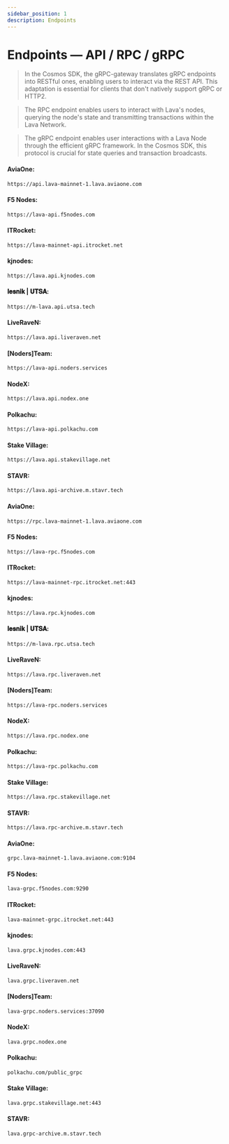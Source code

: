 ```yaml
---
sidebar_position: 1
description: Endpoints
---
```



# Endpoints — API / RPC / gRPC

> In the Cosmos SDK, the gRPC-gateway translates gRPC endpoints into RESTful ones, enabling users to interact via the REST API. This adaptation is essential for clients that don't natively support gRPC or HTTP2.

> The RPC endpoint enables users to interact with Lava's nodes, querying the node's state and transmitting transactions within the Lava Network.

> The gRPC endpoint enables user interactions with a Lava Node through the efficient gRPC framework. In the Cosmos SDK, this protocol is crucial for state queries and transaction broadcasts.

<Tabs>
  <TabItem value="api" label="API" default>

#### AviaOne:
```bash
https://api.lava-mainnet-1.lava.aviaone.com
```

#### F5 Nodes:
```bash
https://lava-api.f5nodes.com
```

#### ITRocket:
```bash 
https://lava-mainnet-api.itrocket.net
```

#### kjnodes:
```bash 
https://lava.api.kjnodes.com
```

#### 𝐥𝐞𝐬𝐧𝐢𝐤 | 𝐔𝐓𝐒𝐀:
```bash 
https://m-lava.api.utsa.tech
```

#### LiveRaveN:
```bash 
https://lava.api.liveraven.net
```

#### [Noders]Team:
```bash
https://lava-api.noders.services
```

#### NodeX:
```bash 
https://lava.api.nodex.one
```

#### Polkachu:
```bash 
https://lava-api.polkachu.com
```

#### Stake Village:
```bash 
https://lava.api.stakevillage.net
```

#### STAVR:
```bash
https://lava.api-archive.m.stavr.tech
```

  </TabItem>
  <TabItem value="rpc" label="RPC">

#### AviaOne:
```bash
https://rpc.lava-mainnet-1.lava.aviaone.com
```

#### F5 Nodes:
```bash
https://lava-rpc.f5nodes.com
```

#### ITRocket:
```bash 
https://lava-mainnet-rpc.itrocket.net:443
```

#### kjnodes:
```bash 
https://lava.rpc.kjnodes.com
```

#### 𝐥𝐞𝐬𝐧𝐢𝐤 | 𝐔𝐓𝐒𝐀:
```bash 
https://m-lava.rpc.utsa.tech
```

#### LiveRaveN:
```bash 
https://lava.rpc.liveraven.net
```

#### [Noders]Team:
```bash
https://lava-rpc.noders.services
```

#### NodeX:
```bash 
https://lava.rpc.nodex.one
```

#### Polkachu:
```bash 
https://lava-rpc.polkachu.com
```

#### Stake Village:
```bash 
https://lava.rpc.stakevillage.net
```

#### STAVR:
```bash
https://lava.rpc-archive.m.stavr.tech
```

  </TabItem>
  <TabItem value="grpc" label="gRPC">

#### AviaOne:
```bash
grpc.lava-mainnet-1.lava.aviaone.com:9104
```

#### F5 Nodes:
```bash
lava-grpc.f5nodes.com:9290
```

#### ITRocket:
```bash 
lava-mainnet-grpc.itrocket.net:443
```

#### kjnodes:
```bash 
lava.grpc.kjnodes.com:443
```

#### LiveRaveN:
```bash 
lava.grpc.liveraven.net
```

#### [Noders]Team:
```bash
lava-grpc.noders.services:37090
```

#### NodeX:
```bash 
lava.grpc.nodex.one
```

#### Polkachu:
```bash 
polkachu.com/public_grpc
```

#### Stake Village:
```bash 
lava.grpc.stakevillage.net:443
```

#### STAVR:
```bash
lava.grpc-archive.m.stavr.tech
```

  </TabItem>
</Tabs>
